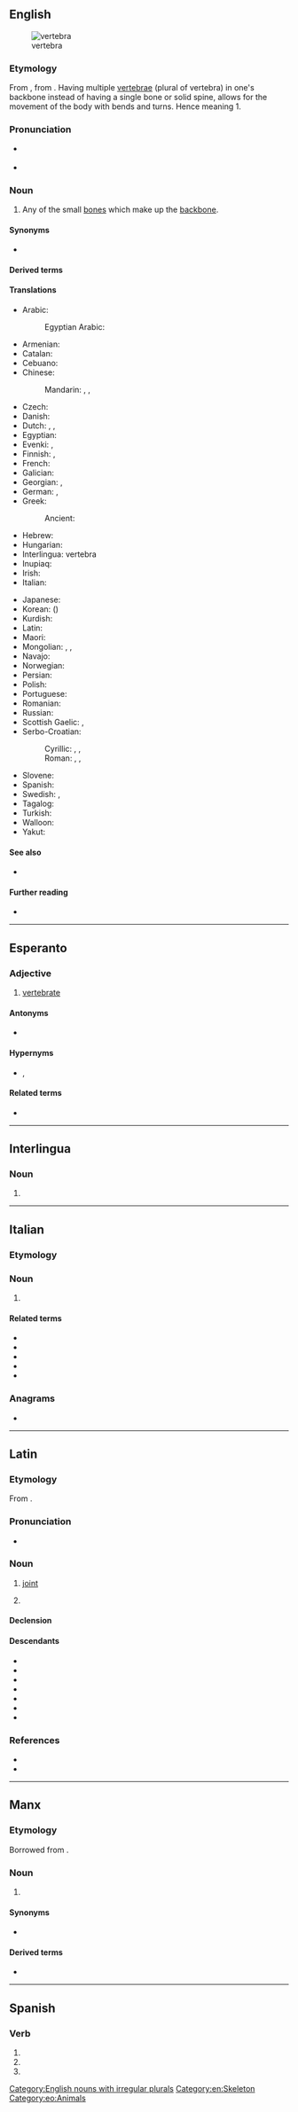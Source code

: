 {{also|vértebra|vertebrá|vèrtebra}}
==English==
[[Image:Gray93.png|thumb|vertebra]]

===Etymology===
{{PIE root|en|wert}}
From {{etyl|la|en}} {{m|la|vertebra||joint}}, from {{m|la|vertere||to turn}}. Having multiple [[vertebrae]] (plural of vertebra) in one's backbone instead of having a single bone or solid spine, allows for the movement of the body with bends and turns. Hence meaning 1.

===Pronunciation===
* {{a|UK}} {{IPA|en|/ˈvɜːtɪbɹə/}}
* {{audio|en|en-us-vertebra.ogg|Audio (US)}}

===Noun===
{{en-noun|vertebræ|vertebrae|vertebras}}

# Any of the small [[bone]]s which make up the [[backbone]].

====Synonyms====
* {{l|en|spondyle}} {{qualifier|rare}}

====Derived terms====
{{der3|en|intervertebral
|intervertebrally
|vertebral
|vertebrally
|vertebrate
|cervical vertebra
|coccygeal vertebra
|lumbar vertebra
|sacral vertebra
|thoracic vertebra
}}

====Translations====
{{trans-top|any of the small bones which make up the backbone}}
* Arabic: {{t|ar|فَقَرَة|f}}
*: Egyptian Arabic: {{t|arz|فقرة|f|tr=faqara}}
* Armenian: {{t+|hy|ող}}
* Catalan: {{t|ca|vèrtebra|f}}
* Cebuano: {{t|ceb|dugokan}}
* Chinese:
*: Mandarin: {{t+|cmn|椎骨|tr=zhuīgǔ}}, {{t+|cmn|脊椎|tr=jǐzhuī}}, {{t+|cmn|脊椎骨|tr=jǐzhuīgǔ}}
* Czech: {{t+|cs|obratel|m}}
* Danish: {{t+|da|ryghvirvel|c}}
* Dutch: {{t+|nl|wervel|m}}, {{t+|nl|rugwervel|m}}, {{t|nl|ruggengraatswervel|m}}
* Egyptian: {{t-egy|ṯz|h=Tz:Z1}}
* Evenki: {{t|evn|сигдэ}}, {{t|evn|нугды̄}}
* Finnish: {{t+|fi|nikama}}, {{t+|fi|selkänikama}}
* French: {{t+|fr|vertèbre|m}}
* Galician: {{t+|gl|vértebra|f}}
* Georgian: {{t|ka|მალა}}, {{t|ka|ხერხემალი}}
* German: {{t+|de|Wirbel|m}}, {{t|de|Wirbelknochen|m}}
* Greek: {{t+|el|σπόνδυλος|m}}
*: Ancient: {{t|grc|σφόνδυλος|m}}
* Hebrew: {{t+|he|חוליה|f|tr=ẖulyá|alt=חֻלְיָה}}
* Hungarian: {{t+|hu|csigolya}}
* Interlingua: vertebra
* Inupiaq: {{t|ik|ikik}}
* Irish: {{t|ga|veirteabra|f}}
* Italian: {{t+|it|vertebra|f}}
{{trans-mid}}
* Japanese: {{t+|ja|椎骨|tr=ついこつ, tsuikotsu}}
* Korean: {{t+|ko|척추}} ({{t+|ko|脊椎}})
* Kurdish: {{t|ku|birrbirre|m}}
* Latin: {{t|la|vertebra}}
* Maori: {{t|mi|tangai}}
* Mongolian: {{t+|mn|нугалам}}, {{t|mn|нурууны үе }}, {{t+|mn|нугалмай}}
* Navajo: {{t|nv|íígháán}}
* Norwegian: {{t|no|ryggvirvel|m}}
* Persian: {{t+|fa|مهره|tr=mohre}}
* Polish: {{t+|pl|kręg|m-in}}
* Portuguese: {{t+|pt|vértebra|f}}
* Romanian: {{t+|ro|vertebră|f}}
* Russian: {{t+|ru|позвоно́к|m}}
* Scottish Gaelic: {{t|gd|cnàimh an droma|m}}, {{t|gd|dromaltach|m}}
* Serbo-Croatian:
*: Cyrillic: {{t|sh|пршљен|m}}, {{t|sh|кра́љежак|m}}, {{t|sh|кра́љешак|m}}
*: Roman: {{t+|sh|pršljen|m}}, {{t+|sh|králježak|m}}, {{t+|sh|králješak|m}}
* Slovene: {{t+|sl|vretence|n}}
* Spanish: {{t+|es|vértebra|f}}
* Swedish: {{t+|sv|ryggkota|c}}, {{t+|sv|kota|c}}
* Tagalog: {{t|tl|gulugod}}
* Turkish: {{t+|tr|omur}}
* Walloon: {{t+|wa|cronzoxh|m}}
* Yakut: {{t|sah|тоноҕос}}
{{trans-bottom}}

====See also====
* {{l|en|coccyx}}

====Further reading====
* {{pedialite}}

[[Category:English nouns with irregular plurals]]
[[Category:en:Skeleton]]

----

==Esperanto==

===Adjective===
{{eo-head}}

# [[vertebrate]]

====Antonyms====
* {{l|eo|malvertebra|gloss=invertebrate}}

====Hypernyms====
* {{l|eo|ĥordohava}}, {{l|eo|ĥordula|gloss=[[chordate]]}}

====Related terms====
* {{l|eo|vertebro|gloss=a vertebrate}}

[[Category:eo:Animals]]

----

==Interlingua==

===Noun===
{{ia-noun}}

# {{l|en|vertebra}}

----

==Italian==
{{wikipedia|lang=it}}

===Etymology===
{{etyl|la|it}}

===Noun===
{{it-noun|f}}

# {{lb|it|skeleton}} {{l|en|vertebra}}

====Related terms====
* {{l|it|vertebra cervicale}}
* {{l|it|vertebrale}}
* {{l|it|vertebra lombare}}
* {{l|it|vertebrato}}
* {{l|it|vertebra toracica}}

===Anagrams===
* {{l|it|tra breve}}

----

==Latin==
{{wikipedia|lang=la}}

===Etymology===
From {{suffix|la|verto|bra|gloss1=to turn|alt1=vert(ō)}}.

===Pronunciation===
* {{la-IPA|vertebra}}

===Noun===
{{la-noun|vertebra<1>}}

# [[joint]]
# {{label|la|anatomy}} {{l|en|vertebra}}

====Declension====
{{la-ndecl|vertebra<1>}}

====Descendants====
* {{desc|en|vertebra}}
* {{desc|fr|vertèbre}}
* {{desc|gl|vértebra}}
* {{desc|ga|veirteabra}}
* {{desc|it|vertebra}}
* {{desc|pt|vértebra}}
* {{desc|es|vértebra}}

===References===
* {{R:L&S}}
* {{R:Gaffiot}}

----

==Manx==

===Etymology===
Borrowed from {{bor|gv|la|vertebra}}.

===Noun===
{{gv-noun|f|vertebraghyn|vertebra}}

# {{lb|gv|anatomy}} {{l|en|vertebra}}

====Synonyms====
* {{l|gv|junt craue-drommey}}

====Derived terms====
* {{l|gv|vertebragh|gloss=vertebrate, vertebral}}

----

==Spanish==

===Verb===
{{head|es|verb form}}

# {{es-verb form of|mood=ind|tense=pres|num=s|pers=2|formal=y|ending=ar|vertebrar}}
# {{es-verb form of|mood=ind|tense=pres|num=s|pers=3|ending=ar|vertebrar}}
# {{es-verb form of|mood=imp|num=s|pers=2|formal=n|sense=+|ending=ar|vertebrar}}